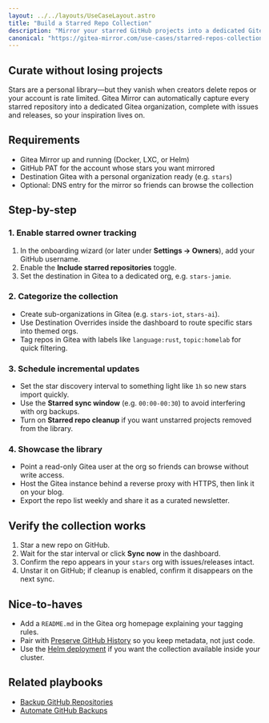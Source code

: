 ```yaml
---
layout: ../../layouts/UseCaseLayout.astro
title: "Build a Starred Repo Collection"
description: "Mirror your starred GitHub projects into a dedicated Gitea library so favorites remain available offline."
canonical: "https://gitea-mirror.com/use-cases/starred-repos-collection/"
---
```


## Curate without losing projects

Stars are a personal library—but they vanish when creators delete repos or your account is rate limited. Gitea Mirror can automatically capture every starred repository into a dedicated Gitea organization, complete with issues and releases, so your inspiration lives on.

## Requirements

- Gitea Mirror up and running (Docker, LXC, or Helm)
- GitHub PAT for the account whose stars you want mirrored
- Destination Gitea with a personal organization ready (e.g. `stars`)
- Optional: DNS entry for the mirror so friends can browse the collection

## Step-by-step

### 1. Enable starred owner tracking

1. In the onboarding wizard (or later under **Settings → Owners**), add your GitHub username.
2. Enable the **Include starred repositories** toggle.
3. Set the destination in Gitea to a dedicated org, e.g. `stars-jamie`.

### 2. Categorize the collection

- Create sub-organizations in Gitea (e.g. `stars-iot`, `stars-ai`).
- Use Destination Overrides inside the dashboard to route specific stars into themed orgs.
- Tag repos in Gitea with labels like `language:rust`, `topic:homelab` for quick filtering.

### 3. Schedule incremental updates

- Set the star discovery interval to something light like `1h` so new stars import quickly.
- Use the **Starred sync window** (e.g. `00:00-00:30`) to avoid interfering with org backups.
- Turn on **Starred repo cleanup** if you want unstarred projects removed from the library.

### 4. Showcase the library

- Point a read-only Gitea user at the org so friends can browse without write access.
- Host the Gitea instance behind a reverse proxy with HTTPS, then link it on your blog.
- Export the repo list weekly and share it as a curated newsletter.

## Verify the collection works

1. Star a new repo on GitHub.
2. Wait for the star interval or click **Sync now** in the dashboard.
3. Confirm the repo appears in your `stars` org with issues/releases intact.
4. Unstar it on GitHub; if cleanup is enabled, confirm it disappears on the next sync.

## Nice-to-haves

- Add a `README.md` in the Gitea org homepage explaining your tagging rules.
- Pair with [Preserve GitHub History](../preserve-github-history/) so you keep metadata, not just code.
- Use the [Helm deployment](../deploy-with-helm-chart/) if you want the collection available inside your cluster.

## Related playbooks

- [Backup GitHub Repositories](../backup-github-repositories/)
- [Automate GitHub Backups](../github-backup-automation/)
